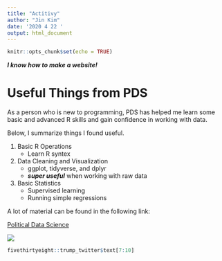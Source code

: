 ```yaml
---
title: "Actitivy"
author: "Jin Kim"
date: '2020 4 22 '
output: html_document
---
```


```r
knitr::opts_chunk$set(echo = TRUE)
```

***I know how to make a website!***

# **Useful Things from PDS**

As a person who is new to programming, PDS has helped me learn some basic and advanced R skills and gain confidence in working with data. 

Below, I summarize things I found useful.

1. Basic R Operations
    - Learn R syntex

2. Data Cleaning and Visualization
    - ggplot, tidyverse, and dplyr
    - ***super useful*** when working with raw data

3. Basic Statistics
    - Supervised learning
    - Running simple regressions
    
A lot of material can be found in the following link:

[Political Data Science](politicaldatascience.com)

![](http://politicaldatascience.com/PDS/Slides/Images/image2.png)


```r
fivethirtyeight::trump_twitter$text[7:10]
```